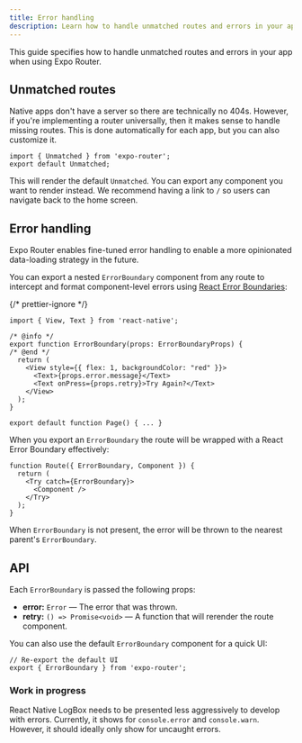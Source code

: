 ```yaml
---
title: Error handling
description: Learn how to handle unmatched routes and errors in your app when using Expo Router.
---
```



This guide specifies how to handle unmatched routes and errors in your app when using Expo Router.

## Unmatched routes

<ContentSpotlight
  alt="An example of unmatched routes displayed on all platforms."
  src="/static/images/expo-router/unmatched.png"
  className="max-w-[720px]"
/>

Native apps don't have a server so there are technically no 404s. However, if you're implementing a router universally, then it makes sense to handle missing routes. This is done automatically for each app, but you can also customize it.

```tsx app/+not-found.tsx
import { Unmatched } from 'expo-router';
export default Unmatched;
```

This will render the default `Unmatched`. You can export any component you want to render instead. We recommend having a link to `/` so users can navigate back to the home screen.

## Error handling

Expo Router enables fine-tuned error handling to enable a more opinionated data-loading strategy in the future.

<ContentSpotlight
  alt="Using ErrorBoundary in Expo Router to catch errors in a route component."
  src="/static/images/expo-router/error-boundaries.png"
  className="max-w-[720px]"
/>

You can export a nested `ErrorBoundary` component from any route to intercept and format component-level errors using [React Error Boundaries](https://react.dev/reference/react/Component#catching-rendering-errors-with-an-error-boundary):

{/* prettier-ignore */}
```tsx app/home.tsx
import { View, Text } from 'react-native';

/* @info */
export function ErrorBoundary(props: ErrorBoundaryProps) {
/* @end */
  return (
    <View style={{ flex: 1, backgroundColor: "red" }}>
      <Text>{props.error.message}</Text>
      <Text onPress={props.retry}>Try Again?</Text>
    </View>
  );
}

export default function Page() { ... }
```

When you export an `ErrorBoundary` the route will be wrapped with a React Error Boundary effectively:

```tsx Virtual
function Route({ ErrorBoundary, Component }) {
  return (
    <Try catch={ErrorBoundary}>
      <Component />
    </Try>
  );
}
```

When `ErrorBoundary` is not present, the error will be thrown to the nearest parent's `ErrorBoundary`.

## API

<APIBox header="ErrorBoundaryProps">

Each `ErrorBoundary` is passed the following props:

- **error:** `Error` &mdash; The error that was thrown.
- **retry:** `() => Promise<void>` &mdash; A function that will rerender the route component.

</APIBox>

<APIBox header="ErrorBoundary">

You can also use the default `ErrorBoundary` component for a quick UI:

```tsx app/home.tsx
// Re-export the default UI
export { ErrorBoundary } from 'expo-router';
```

</APIBox>

### Work in progress

React Native LogBox needs to be presented less aggressively to develop with errors. Currently, it shows for `console.error` and `console.warn`. However, it should ideally only show for uncaught errors.

